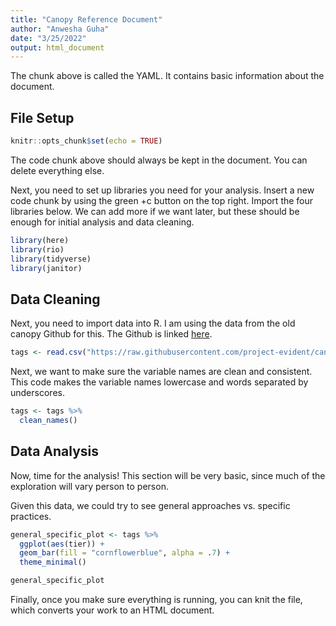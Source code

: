 ```yaml
---
title: "Canopy Reference Document"
author: "Anwesha Guha"
date: "3/25/2022"
output: html_document
---
```


The chunk above is called the YAML. It contains basic information about the document.

## File Setup

```r
knitr::opts_chunk$set(echo = TRUE)
```

The code chunk above should always be kept in the document. You can delete everything else.

Next, you need to set up libraries you need for your analysis. Insert a new code chunk by using the green +c button on the top right. Import the four libraries below. We can add more if we want later, but these should be enough for initial analysis and data cleaning.

```r
library(here)
library(rio)
library(tidyverse)
library(janitor)
```

## Data Cleaning

Next, you need to import data into R. I am using the data from the old canopy Github for this. The Github is linked [here](https://github.com/project-evident/canopy/tree/master/data).

```r
tags <- read.csv("https://raw.githubusercontent.com/project-evident/canopy/master/data/Canopy%20Tags%20Public%20Access.csv")
```

Next, we want to make sure the variable names are clean and consistent. This code makes the variable names lowercase and words separated by underscores.
```r
tags <- tags %>% 
  clean_names()
```


## Data Analysis

Now, time for the analysis! This section will be very basic, since much of the exploration will vary person to person.

Given this data, we could try to see general approaches vs. specific practices.
```r
general_specific_plot <- tags %>% 
  ggplot(aes(tier)) +
  geom_bar(fill = "cornflowerblue", alpha = .7) +
  theme_minimal()

general_specific_plot
```

Finally, once you make sure everything is running, you can knit the file, which converts your work to an HTML document.
